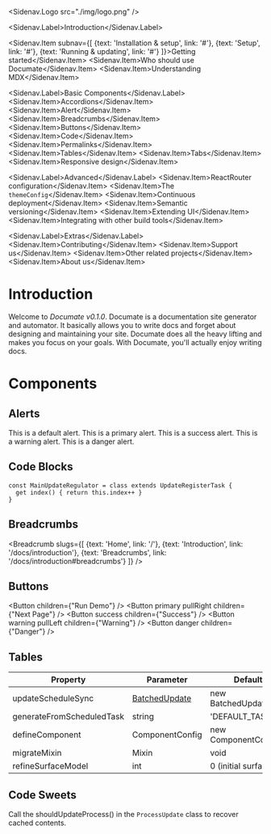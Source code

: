 
<Sidenav>

<Sidenav.Logo src="./img/logo.png" />

<Sidenav.Label>Introduction</Sidenav.Label>

<Sidenav.Item subnav={[
  {text: 'Installation & setup', link: '#'},
  {text: 'Setup', link: '#'},
  {text: 'Running & updating', link: '#'}
]}>Getting started</Sidenav.Item>
<Sidenav.Item>Who should use Documate</Sidenav.Item>
<Sidenav.Item>Understanding MDX</Sidenav.Item>

<Sidenav.Label>Basic Components</Sidenav.Label>
<Sidenav.Item>Accordions</Sidenav.Item>
<Sidenav.Item>Alert</Sidenav.Item>
<Sidenav.Item>Breadcrumbs</Sidenav.Item>
<Sidenav.Item>Buttons</Sidenav.Item>
<Sidenav.Item>Code</Sidenav.Item>
<Sidenav.Item>Permalinks</Sidenav.Item>
<Sidenav.Item>Tables</Sidenav.Item>
<Sidenav.Item>Tabs</Sidenav.Item>
<Sidenav.Item>Responsive design</Sidenav.Item>

<Sidenav.Label>Advanced</Sidenav.Label>
<Sidenav.Item>ReactRouter configuration</Sidenav.Item>
<Sidenav.Item>The `themeConfig`</Sidenav.Item>
<Sidenav.Item>Continuous deployment</Sidenav.Item>
<Sidenav.Item>Semantic versioning</Sidenav.Item>
<Sidenav.Item>Extending UI</Sidenav.Item>
<Sidenav.Item>Integrating with other build tools</Sidenav.Item>

<Sidenav.Label>Extras</Sidenav.Label>
<Sidenav.Item>Contributing</Sidenav.Item>
<Sidenav.Item>Support us</Sidenav.Item>
<Sidenav.Item>Other related projects</Sidenav.Item>
<Sidenav.Item>About us</Sidenav.Item>

</Sidenav>

<Main
  topbar={true}
  menu={[
    {link: '/', text: 'Home'},
    {link: '/', text: 'Support'},
    {link: '/', text: 'About'},
    {link: '/', text: 'Contributing'},
    {link: '/', text: '@packem'},
  ]}
>

# Introduction

Welcome to *Documate v0.1.0*. Documate is a documentation site generator and automator. It basically allows you to write docs and forget
about designing and maintaining your site. Documate does all the heavy lifting and makes you focus on your goals. With Documate, you'll
actually enjoy writing docs.

# Components

## Alerts

<Alert>This is a default alert.</Alert>
<Alert primary>This is a primary alert.</Alert>
<Alert success>This is a success alert.</Alert>
<Alert warning>This is a warning alert.</Alert>
<Alert danger>This is a danger alert.</Alert>

## Code Blocks

```
const MainUpdateRegulator = class extends UpdateRegisterTask {
  get index() { return this.index++ }
}
```


## Breadcrumbs

<Breadcrumb slugs={[
  {text: 'Home', link: '/'},
  {text: 'Introduction', link: '/docs/introduction'},
  {text: 'Breadcrumbs', link: '/docs/introduction#breadcrumbs'}
]} />

## Buttons

<Button children={"Run Demo"} />
<Button primary pullRight children={"Next Page"} />
<Button success children={"Success"} />
<Button warning pullLeft children={"Warning"} />
<Button danger children={"Danger"} />

## Tables

|Property|Parameter|Default|Return value|
|---|---|---|--
|updateScheduleSync|[BatchedUpdate](http://localhost:1234/docs/dom-updates/BatchedUpdate)|new BatchedUpdate()|ScheduleType|
|generateFromScheduledTask|string|'DEFAULT_TASK'|void|
|defineComponent|ComponentConfig|new ComponentConfig()|Component|
|migrateMixin|Mixin|void|Mixin or Error|
|refineSurfaceModel|int|0 (initial surface)|void|

## Code Sweets

Call the shouldUpdateProcess() in the `ProcessUpdate` class to recover cached contents.

</Main>
